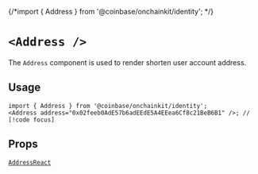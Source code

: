 {/*import { Address } from '@coinbase/onchainkit/identity'; */}

# `<Address />`

The `Address` component is used to render shorten user account address.

## Usage

```tsx
import { Address } from '@coinbase/onchainkit/identity';
<Address address="0x02feeb0AdE57b6adEEdE5A4EEea6Cf8c21BeB6B1" />; // [!code focus]
```

## Props

[`AddressReact`](/identity/types#addressreact)
